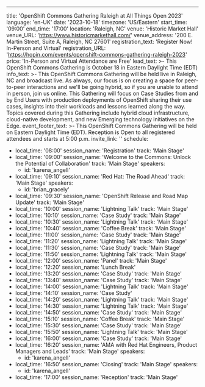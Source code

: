 ---
title: 'OpenShift Commons Gathering Raleigh at All Things Open 2023'
language: 'en-UK'
date: '2023-10-18'
timezone: 'US/Eastern'
start_time: '09:00'
end_time: '17:00'
location: 'Raleigh, NC'
venue: 'Historic Market Hall'
venue_URL: 'https://www.historicmarkethall.com/'
venue_address: '200 E. Martin Street, Suite A, Raleigh, NC 27601'
registration_text: 'Register Now! In-Person and Virtual'
registration_URL: 'https://hopin.com/events/openshift-commons-gathering-raleigh-2023'
price: 'In-Person and Virtual Attendance are Free'
lead_text: >-
  This OpenShift Commons Gathering is October 18 in Eastern Daylight Time (EDT)
info_text: >-
  This OpenShift Commons Gathering will be held live in Raleigh, NC and broadcast live. As always, our focus is on creating a space for peer-to-peer interactions and we'll be going hybrid, so if you are unable to attend in person, join us online. This Gathering will focus on Case Studies from and by End Users with production deployments of OpenShift sharing their use cases, insights into their workloads and lessons learned along the way. Topics covered during this Gathering include hybrid cloud infrastructure, cloud-native development, and new Emerging technology initiatives on the Edge.
event_footer_text: >-
  This OpenShift Commons Gathering will be held on Eastern Daylight Time (EDT). Reception is Open to all registered attendees and starts at 5:00 p.m.
invite_link: ''
schedule:
  - local_time: '08:00'
    session_name: 'Registration'
    track: 'Main Stage'
  - local_time: '09:00'
    session_name: 'Welcome to the Commons: Unlock the Potential of Collaboration'
    track: 'Main Stage'
    speakers:
      - id: 'karena_angell'
  - local_time: '09:10'
    session_name: 'Red Hat: The Road Ahead'
    track: 'Main Stage'
    speakers:
      - id: 'brian_gracely'
  - local_time: '09:30'
    session_name: 'OpenShift Release and Road Map Update'
    track: 'Main Stage'
  - local_time: '10:00'
    session_name: 'Lightning Talk'
    track: 'Main Stage'
  - local_time: '10:10'
    session_name: 'Case Study'
    track: 'Main Stage'
  - local_time: '10:30'
    session_name: 'Lightning Talk'
    track: 'Main Stage'
  - local_time: '10:40'
    session_name: 'Coffee Break'
    track: 'Main Stage'
  - local_time: '11:00'
    session_name: 'Case Study'
    track: 'Main Stage'
  - local_time: '11:20'
    session_name: 'Lightning Talk'
    track: 'Main Stage'
  - local_time: '11:30'
    session_name: 'Case Study'
    track: 'Main Stage'
  - local_time: '11:50'
    session_name: 'Lightning Talk'
    track: 'Main Stage'
  - local_time: '12:00'
    session_name: 'Panel'
    track: 'Main Stage'
  - local_time: '12:20'
    session_name: 'Lunch Break'
  - local_time: '13:20'
    session_name: 'Case Study'
    track: 'Main Stage'
  - local_time: '13:40'
    session_name: 'Case Study'
    track: 'Main Stage'
  - local_time: '14:00'
    session_name: 'Lightning Talk'
    track: 'Main Stage'
  - local_time: '14:10'
    session_name: 'Case Study'
  - local_time: '14:20'
    session_name: 'Lightning Talk'
    track: 'Main Stage'
  - local_time: '14:30'
    session_name: 'Lightning Talk'
    track: 'Main Stage'
  - local_time: '14:50'
    session_name: 'Case Study'
    track: 'Main Stage'
  - local_time: '15:10'
    session_name: 'Coffee Break'
    track: 'Main Stage'  
  - local_time: '15:30'
    session_name: 'Case Study'
    track: 'Main Stage'
  - local_time: '15:50'
    session_name: 'Lightning Talk'
    track: 'Main Stage'
  - local_time: '16:00'
    session_name: 'Case Study'
    track: 'Main Stage'
  - local_time: '16:20'
    session_name: 'AMA with Red Hat Engineers, Product Managers and Leads'
    track: 'Main Stage'
    speakers:
      - id: 'karena_angell'
  - local_time: '16:50'
    session_name: 'Closing'
    track: 'Main Stage'
    speakers:
      - id: 'karena_angell'
  - local_time: '17:00'
    session_name: 'Reception'
    track: 'Main Stage'
